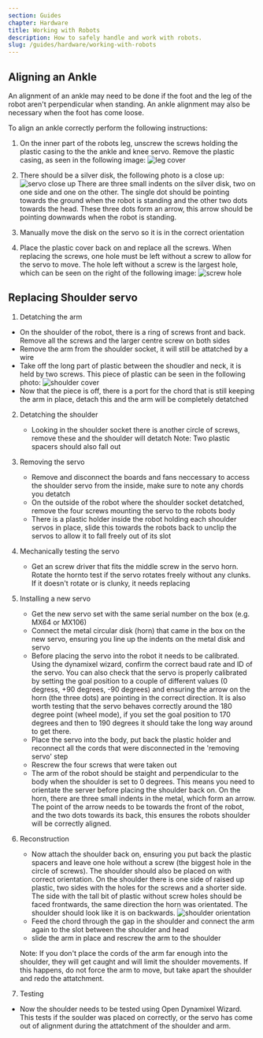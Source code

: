 ```yaml
---
section: Guides
chapter: Hardware
title: Working with Robots
description: How to safely handle and work with robots.
slug: /guides/hardware/working-with-robots
---
```


## Aligning an Ankle

An alignment of an ankle may need to be done if the foot and the leg of the robot aren't perpendicular when standing.
An ankle alignment may also be necessary when the foot has come loose.

To align an ankle correctly perform the following instructions:

1. On the inner part of the robots leg, unscrew the screws holding the plastic casing to the the ankle and knee servo.
   Remove the plastic casing, as seen in the following image:
   ![leg cover](./images/ankle_leg/leg_cover.jpg 'leg cover')

2. There should be a silver disk, the following photo is a close up:
   ![servo close up](./images/ankle_leg/servo_close.jpg 'servo close up')
   There are three small indents on the silver disk, two on one side and one on the other. The single dot should be pointing towards the ground when the robot is standing and the other two dots towards the head.
   These three dots form an arrow, this arrow should be pointing downwards when the robot is standing.

3. Manually move the disk on the servo so it is in the correct orientation

4. Place the plastic cover back on and replace all the screws. When replacing the screws, one hole must be left without a screw to allow for the servo to move. The hole left without a screw is the largest hole, which can be seen on the right of the following image:
   ![screw hole](./images/angle_leg/screw_holes.jpg 'screw hole')

## Replacing Shoulder servo

1.  Detatching the arm

   - On the shoulder of the robot, there is a ring of screws front and back. Remove all the screws and the larger centre screw on both sides
   - Remove the arm from the shoulder socket, it will still be attatched by a wire
   - Take off the long part of plastic between the shoudler and neck, it is held by two screws. This piece of plastic can be seen in the following photo:
     ![shoulder cover](./images/shoulder/shoulder.jpg 'shoulder cover')
   - Now that the piece is off, there is a port for the chord that is still keeping the arm in place, detach this and the arm will be completely detatched

2. Detatching the shoulder
   - Looking in the shoulder socket there is another circle of screws, remove these and the shoulder will detatch
     Note: Two plastic spacers should also fall out
3. Removing the servo

   - Remove and disconnect the boards and fans neccessary to access the shoulder servo from the inside, make sure to note any chords you detatch
   - On the outside of the robot where the shoulder socket detatched, remove the four screws mounting the servo to the robots body
   - There is a plastic holder inside the robot holding each shoulder servos in place, slide this towards the robots back to unclip the servos to allow it to fall freely out of its slot

4. Mechanically testing the servo
   - Get an screw driver that fits the middle screw in the servo horn. Rotate the hornto test if the servo rotates freely without any clunks. If it doesn't rotate or is clunky, it needs replacing
5. Installing a new servo

   - Get the new servo set with the same serial number on the box (e.g. MX64 or MX106)
   - Connect the metal circular disk (horn) that came in the box on the new servo, ensuring you line up the indents on the metal disk and servo
   - Before placing the servo into the robot it needs to be calibrated. Using the dynamixel wizard, confirm the correct baud rate and ID of the servo. You can also check that the servo is properly calibrated by setting the goal position to a couple of different values (0 degress, +90 degrees, -90 degrees) and ensuring the arrow on the horn (the three dots) are pointing in the correct direction. It is also worth testing that the servo behaves correctly around the 180 degree point (wheel mode), if you set the goal position to 170 degrees and then to 190 degrees it should take the long way around to get there.
   - Place the servo into the body, put back the plastic holder and reconnect all the cords that were disconnected in the 'removing servo' step
   - Rescrew the four screws that were taken out
   - The arm of the robot should be staight and perpendicular to the body when the shoulder is set to 0 degrees. This means you need to orientate the server before placing the shoulder back on.
     On the horn, there are three small indents in the metal, which form an arrow. The point of the arrow needs to be towards the front of the robot, and the two dots towards its back, this ensures the robots shoulder will be correctly aligned.

6. Reconstruction

   - Now attach the shoulder back on, ensuring you put back the plastic spacers and leave one hole without a screw (the biggest hole in the circle of screws). The shoulder should also be placed on
     with correct orientation. On the shoulder there is one side of raised up plastic, two sides with the holes for the screws and a shorter side. The side with the tall bit of plastic without screw holes should be faced frontwards,
     the same direction the horn was orientated. The shoulder should look like it is on backwards.
     ![shoulder orientation](./images/shoulder/shoulder_orientation2.jpg 'shoulder orientation')
   - Feed the chord through the gap in the shoulder and connect the arm again to the slot between the shoulder and head
   - slide the arm in place and rescrew the arm to the shoulder

   Note: If you don't place the cords of the arm far enough into the shoulder, they will get caught and will limit the shoulder movements. If this happens, do not force the arm to move, but take apart the shoulder and redo the attatchment.

7. Testing

- Now the shoulder needs to be tested using Open Dynamixel Wizard. This tests if the soulder was placed on correctly, or the servo has come out of alignment during the attatchment of the shoulder and arm.
